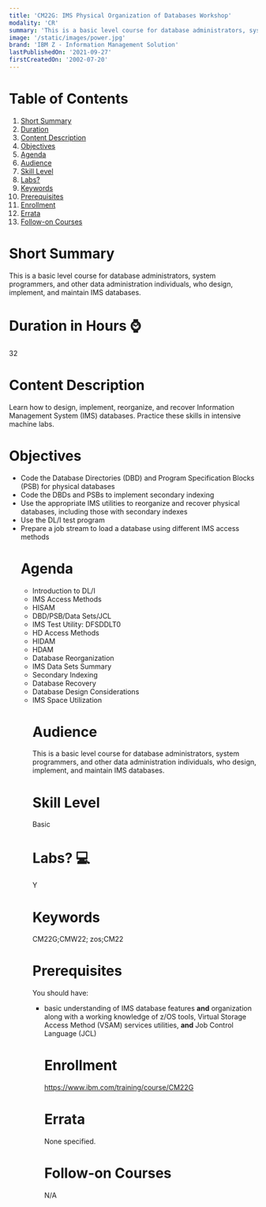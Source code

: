 ```yaml
---
title: 'CM22G: IMS Physical Organization of Databases Workshop'
modality: 'CR'
summary: 'This is a basic level course for database administrators, system programmers, and other data administration individuals, who design, implement, and maintain IMS databases.'
image: '/static/images/power.jpg'
brand: 'IBM Z - Information Management Solution'
lastPublishedOn: '2021-09-27'
firstCreatedOn: '2002-07-20'
---
```

# Table of Contents
1.  [Short Summary](#short-summary)
2.  [Duration](#duration-in-hours-)
3.  [Content Description](#content-description)
4.  [Objectives](#objectives)
5.  [Agenda](#agenda)
6.  [Audience](#audience)
7.  [Skill Level](#skill-level)
8.  [Labs?](#labs-)
9.  [Keywords](#keywords)
10. [Prerequisites](#prerequisites)
11. [Enrollment](#enrollment)
12. [Errata](#errata)
13. [Follow-on Courses](#follow-on-courses)

# Short Summary
This is a basic level course for database administrators, system programmers, and other data administration individuals, who design, implement, and maintain IMS databases.

# Duration in Hours ⌚
32

# Content Description
<p>Learn how to design, implement, reorganize, and recover Information Management System (IMS) databases. Practice these skills in intensive machine labs.</p>

# Objectives
<ul />
	<li />Code the Database Directories (DBD) and Program Specification Blocks (PSB) for physical databases
	<li />Code the DBDs and PSBs to implement secondary indexing
	<li />Use the appropriate IMS utilities to reorganize and recover physical databases, including those with secondary indexes
	<li />Use the DL/I test program
	<li />Prepare a job stream to load a database using different IMS access methods


# Agenda
<ul /><li />Introduction to DL/I<li />IMS Access Methods<li />HISAM<li />DBD/PSB/Data Sets/JCL<li />IMS Test Utility: DFSDDLT0<li />HD Access Methods<li />HIDAM<li />HDAM<li />Database Reorganization<li />IMS Data Sets Summary<li />Secondary Indexing<li />Database Recovery<li />Database Design Considerations<li />IMS Space Utilization

# Audience
<p>This is a basic level course for database administrators, system programmers, and other data administration individuals, who design, implement, and maintain IMS databases.</p>

# Skill Level
Basic               

# Labs? 💻
Y

# Keywords
CM22G;CMW22; zos;CM22

# Prerequisites
<p>You should have:</p>

<ul />
	<li />basic understanding of IMS database features <strong>and</strong> organization along with a working knowledge of z/OS tools, Virtual Storage Access Method (VSAM) services utilities, <strong>and</strong> Job Control Language (JCL)


# Enrollment
https://www.ibm.com/training/course/CM22G

# Errata
None specified.

# Follow-on Courses
N/A

